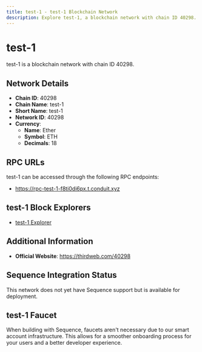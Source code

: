 ```yaml
--- 
title: test-1 - test-1 Blockchain Network
description: Explore test-1, a blockchain network with chain ID 40298. Learn about its native currency, Ether, and how to interact with the network.
---
```


# test-1

test-1 is a blockchain network with chain ID 40298.

## Network Details

- **Chain ID**: 40298
- **Chain Name**: test-1
- **Short Name**: test-1
- **Network ID**: 40298
- **Currency**: 
  - **Name**: Ether
  - **Symbol**: ETH
  - **Decimals**: 18

## RPC URLs

test-1 can be accessed through the following RPC endpoints:

- https://rpc-test-1-f8ti0di6px.t.conduit.xyz

## test-1 Block Explorers

- [test-1 Explorer](https://explorer-test-1-f8ti0di6px.t.conduit.xyz)

## Additional Information

- **Official Website**: https://thirdweb.com/40298

## Sequence Integration Status

This network does not yet have Sequence support but is available for deployment.

## test-1 Faucet

When building with Sequence, faucets aren't necessary due to our smart account infrastructure. This allows for a smoother onboarding process for your users and a better developer experience.
